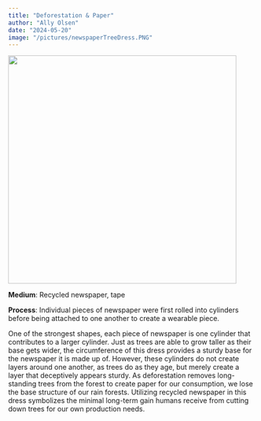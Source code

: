 ```yaml
---
title: "Deforestation & Paper"
author: "Ally Olsen"
date: "2024-05-20"
image: "/pictures/newspaperTreeDress.PNG"
---
```


![](/pictures/newspaperTreeDress.PNG){width="464"}

**Medium**: Recycled newspaper, tape

**Process**: Individual pieces of newspaper were first rolled into cylinders before being attached to one another to create a wearable piece.

One of the strongest shapes, each piece of newspaper is one cylinder that contributes to a larger cylinder. Just as trees are able to grow taller as their base gets wider, the circumference of this dress provides a sturdy base for the newspaper it is made up of. However, these cylinders do not create layers around one another, as trees do as they age, but merely create a layer that deceptively appears sturdy. As deforestation removes long-standing trees from the forest to create paper for our consumption, we lose the base structure of our rain forests. Utilizing recycled newspaper in this dress symbolizes the minimal long-term gain humans receive from cutting down trees for our own production needs.
